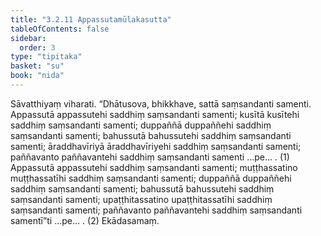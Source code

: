 ```yaml
---
title: "3.2.11 Appassutamūlakasutta"
tableOfContents: false
sidebar:
  order: 3
type: "tipitaka"
basket: "su"
book: "nida"
---
```



<DynamicBreadcrumb />

<Division number="105" book="nida">

<Paragraph number="751" book="nida">
Sāvatthiyaṃ viharati. “Dhātusova, bhikkhave, sattā saṃsandanti samenti. Appassutā appassutehi saddhiṃ saṃsandanti samenti; kusītā kusītehi saddhiṃ saṃsandanti samenti; duppaññā duppaññehi saddhiṃ saṃsandanti samenti; bahussutā bahussutehi saddhiṃ saṃsandanti samenti; āraddhavīriyā āraddhavīriyehi saddhiṃ saṃsandanti samenti; paññavanto paññavantehi saddhiṃ saṃsandanti samenti …pe… . (1)
</Paragraph>

<Paragraph number="752" book="nida">
Appassutā appassutehi saddhiṃ saṃsandanti samenti; muṭṭhassatino muṭṭhassatīhi saddhiṃ saṃsandanti samenti; duppaññā duppaññehi saddhiṃ saṃsandanti samenti; bahussutā bahussutehi saddhiṃ saṃsandanti samenti; upaṭṭhitassatino upaṭṭhitassatīhi saddhiṃ saṃsandanti samenti; paññavanto paññavantehi saddhiṃ saṃsandanti samentī”ti …pe… . (2)

</Paragraph>
</Division>

<Paragraph number="753" type="center" book="nida">
Ekādasamaṃ.
</Paragraph>
